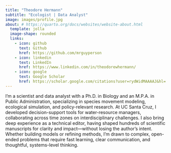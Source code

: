 ```yaml
---
title: "Theodore Hermann"
subtitle: "Ecologist | Data Analyst"
image: images/profile.jpg
about: # https://quarto.org/docs/websites/website-about.html
  template: jolla
  image-shape: rounded
  links:
    - icon: github
      text: Github
      href: https://github.com/mrguyperson
    - icon: linkedin
      text: LinkedIn
      href: https://www.linkedin.com/in/theodorewhermann/
    - icon: google
      text: Google Scholar
      href: https://scholar.google.com/citations?user=rydWidMAAAAJ&hl=
---
```


I’m a scientist and data analyst with a Ph.D. in Biology and an M.P.A. in Public Administration, specializing in species movement modeling, ecological simulation, and policy-relevant research. At UC Santa Cruz, I developed decision-support tools for water-resource managers, collaborating across time zones on interdisciplinary challenges. I also bring deep experience as a technical editor, having shaped hundreds of scientific manuscripts for clarity and impact---without losing the author’s intent. Whether building models or refining methods, I’m drawn to complex, open-ended problems that require fast learning, clear communication, and thoughtful, systems-level thinking.